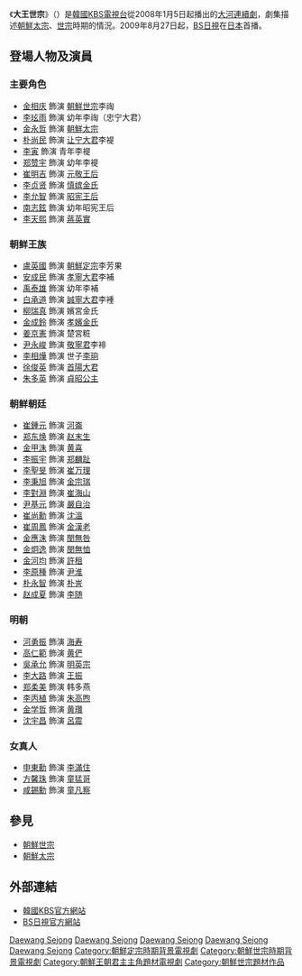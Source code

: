 {{noteTA
|1=zh-hans:朴; zh-hant:朴;
}}
{{About|電視劇|朝鮮國王|朝鮮世宗}}
{{電視節目信息框
| 名稱       = 大王世宗
| 原名       = {{lang|ko|대왕 세종}}
| 圖片       = 大王世宗.jpg
| 圖說       = 宣傳海報
| 類型       = 
| 原創       = 
| 導演       = [[金成根|金成根]]<br>[[金元锡|金元锡]]
| 編劇       = [[尹善珠|尹善珠]]<br>[[金泰姬|金泰姬]]
| 演出       = [[金相庆|金相庆]]<br>[[金永哲|金永哲]]<br>[[朴尚民|朴尚民]]<br>[[崔明吉_(藝人)|崔明吉]]<br>[[李允智|李允智]]<br>[[李貞賢|李貞賢]]<br>[[李天熙|李天熙]]
| 國家       = {{KOR}}
| 地區       = 
| 語言       = [[韓語|韓語]]
| 集數       = 86
| 每集長     = 50分鐘
| 頻道       = 
| 電視臺     = [[KBS第1頻道|KBS 1TV]]
| 視頻制式   = 
| 開始       = 2008年1月5日
| 結束       = 2008年11月16日
| 相關劇集   = 
| 官方網站   = http://www.kbs.co.kr/drama/3jong/
| imdb_id    = 
| tv_com_id  = 
}}
《'''大王世宗'''》（{{lang-ko|대왕 세종}}）是[[大韓民國|韓國]][[韓國放送公社|KBS電視台]]從2008年1月5日起播出的[[KBS大河連續劇|大河連續劇]]，劇集描述[[朝鮮太宗|朝鮮太宗]]、[[朝鮮世宗|世宗]]時期的情況。2009年8月27日起，[[BS日本|BS日視]]在[[日本|日本]]首播。

== 登場人物及演員 ==
=== 主要角色 ===
*[[金相庆|金相庆]] 飾演 [[朝鮮世宗|朝鮮世宗]]李祹
*[[李玹雨|李玹雨]] 飾演 幼年李祹（忠宁大君）
*[[金永哲|金永哲]] 飾演 [[朝鮮太宗|朝鮮太宗]]
*[[朴尚民|朴尚民]] 飾演 [[让宁大君|让宁大君]]李褆
*[[李寅_(藝人)|李寅]] 飾演 青年李褆
*[[鄭粲右|郑赞宇]] 飾演 幼年李褆
*[[崔明吉_(藝人)|崔明吉]] 飾演 [[元敬王后|元敬王后]]
*[[李贞贤|李贞贤]] 飾演 [[慎嫔金氏|慎嫔金氏]]
*[[李允智|李允智]] 飾演 [[昭宪王后|昭宪王后]]
*[[南志鉉|南志鉉]] 飾演 幼年昭宪王后
*[[李天熙|李天熙]] 飾演 [[蔣英實|蔣英實]]

=== 朝鲜王族 ===
*[[盧英國|盧英國]] 飾演 [[朝鮮定宗|朝鮮定宗]]李芳果
*[[安成民|安成民]] 飾演 [[孝寧大君|孝寧大君]]李補
*[[禹泰雄|禹泰雄]] 飾演 幼年李補
*[[白承道|白承道]] 飾演 [[誠寧大君|誠寧大君]]李褈
*[[柳瑞真|柳瑞真]] 飾演 嬪宮金氏
*[[金成鈴|金成鈴]] 飾演 [[孝嬪金氏|孝嬪金氏]]
*[[姜京憲|姜京憲]] 飾演 楚宮粧
*[[尹永峻|尹永峻]] 飾演 [[敬寧君|敬寧君]]李裶
*[[李相燁|李相燁]] 飾演 世子[[李珦|李珦]]
*[[徐俊英|徐俊英]] 飾演 [[首陽大君|首陽大君]]
*[[朱多英|朱多英]] 飾演 [[貞昭公主|貞昭公主]]

=== 朝鲜朝廷 ===
*[[崔鍾元|崔鍾元]] 飾演 [[河崙|河崙]]
*[[郑东焕|郑东焕]] 飾演 [[赵末生|赵末生]]
*[[金甲洙|金甲洙]] 飾演 [[黄喜|黄喜]]
*[[李振宇|李振宇]] 飾演 [[郑麟趾|郑麟趾]]
*[[李聖旻|李聖旻]] 飾演 [[崔万理|崔万理]]
*[[李秉旭|李秉旭]] 飾演 [[金宗瑞|金宗瑞]]
*[[李對淵|李對淵]] 飾演 [[崔海山|崔海山]]
*[[尹基元|尹基元]] 飾演 [[嚴自治|嚴自治]]
*[[崔尚勳|崔尚勳]] 飾演 [[沈溫|沈溫]]
*[[崔周鳳|崔周鳳]] 飾演 [[金漢老|金漢老]]
*[[金應洙|金應洙]] 飾演 [[閔無咎|閔無咎]]
*[[金炯逸|金炯逸]] 飾演 [[閔無恤|閔無恤]]
*[[金河均|金河均]] 飾演 [[許租|許租]]
*[[李原種|李原種]] 飾演 [[尹淮|尹淮]]
*[[朴永智|朴永智]] 飾演 [[朴訔|朴訔]]
*[[赵成夏|赵成夏]] 飾演 [[李随|李随]]

=== 明朝 ===
*[[河勇振|河勇振]] 飾演 [[海寿|海寿]]
*[[高仁範|高仁範]] 飾演 [[黄俨|黄俨]]
*[[吳承允|吳承允]] 飾演 [[明英宗|明英宗]]
*[[李大路|李大路]] 飾演 [[王振|王振]]
*[[郑柔美|郑柔美]] 飾演 韩多燕
*[[李丙植|李丙植]] 飾演 [[朱高煦|朱高煦]]
*[[金学哲|金学哲]] 飾演 [[黄瓚|黄瓚]]
*[[沈宇昌|沈宇昌]] 飾演 [[呂震|呂震]]

=== 女真人 ===
*[[申東勳|申東勳]] 飾演 [[李滿住|李滿住]]
*[[方馨珠|方馨珠]] 飾演 [[孟特穆|童猛哥]]
*[[咸錫勳|咸錫勳]] 飾演 [[凡察|童凡察]]

== 參見 ==
*[[朝鮮世宗|朝鮮世宗]]
*[[朝鮮太宗|朝鮮太宗]]

== 外部連結 ==
*[http://www.kbs.co.kr/drama/3jong/ 韓國KBS官方網站]{{Wayback|url=http://www.kbs.co.kr/drama/3jong/ |date=20100322235818 }} {{ko icon}}
*[https://web.archive.org/web/20090902071044/http://www.bs4.jp/guide/drama/sejong/ BS日視官方網站] {{ja icon}}

{{電視節目的變遷
|電視台= {{KOR}} [[KBS第1頻道|KBS 1TV]]
|播放檔次= [[KBS大河連續劇|大河劇]]
|節目名稱= 大王世宗<br />（2008年1月5日－2008年11月16日）
|上一節目= [[大祚榮_(電視劇)|大祚榮]]<br />（2006年9月16日－2007年12月23日）
|下一節目= [[千秋太后_(電視劇)|千秋太后]]<br />（2009年1月3日－2009年9月27日）
}}

{{電視節目的變遷
|電視台= {{JAP}} [[BS日本|BS日視]]
|播放檔次= 星期一至五 16:00－16:54
|節目名稱= 大王世宗<br />（2009年8月27日－）
|上一節目=<!--[[]]<br />（200..－200..）-->
|下一節目=<!--[[]]<br />（200..－200..）-->
}}

{{電視節目的變遷
|電視台= {{KOR}} [[KBS_World|KBS World 24]]
|播放檔次= 星期二至五 05:00－06:05
|上一節目= 
|節目名稱= 大王世宗<br />（2019年3月5日－2019年7月31日）
|下一節目= [[懲毖錄_(電視劇)|懲毖錄]] <br/>（2019年8月6日－2019年10月30日）
}}

{{KBS大河劇}}
{{南韓古裝/年代電視劇}}
[[Category:2008年韓國電視劇集|Daewang Sejong]]
[[Category:朝鮮太宗時期背景電視劇|Daewang Sejong]]
[[Category:正統時期背景電視劇|Daewang Sejong]]
[[Category:王子主角題材電視劇|Daewang Sejong]]
[[Category:漢城府背景電視劇|Daewang Sejong]]
[[Category:朝鮮定宗時期背景電視劇|Category:朝鮮定宗時期背景電視劇]]
[[Category:朝鮮世宗時期背景電視劇|Category:朝鮮世宗時期背景電視劇]]
[[Category:朝鮮王朝君主主角題材電視劇|Category:朝鮮王朝君主主角題材電視劇]]
[[Category:朝鮮世宗題材作品|Category:朝鮮世宗題材作品]]